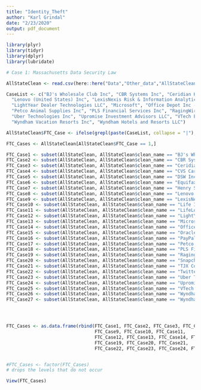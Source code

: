 ```yaml
---
title: "Identity_Theft"
author: "Karl Grindal"
date: "2/23/2020"
output: pdf_document
---
```




```r

library(plyr)
library(tidyr)
library(dplyr)
library(lubridate)

# Case 1: Massachusetts Data Security Law

AllStateClean <- read.csv(here::here("Data","Other_data","AllStateClean.txt"),sep=";")

CaseList <- c("BJ's Wholesale Club Inc", "CBR Systems Inc", "Ceridian HCM HLDG Inc", "CVS Caremark", "DSW Inc", "Equifax Inc", "Henry Schein Inc", 
  "Lenovo (United States) Inc", "LexisNexis Risk & Information Analytics Group / Seisint Inc.", "LexisNexis Risk Solutions", "Life Is Good", "LifeLock Inc",
  "LightYear Dealer Technologies LLC", "Microsoft", "Office Depot Inc - 2013", "Oracle Corp", "PayPal Inc", 
  "Petco Animal Supplies Inc", "PLS Financial Services Inc", "RagingWire Data Centers Inc", "Snapchat Inc", "TJX Companies Inc", "Twitter Inc", 
  "Uber Technologies Inc", "Upromise Investment Advisors LLC", "VTech Electronics North America LLC", "VTech Holdings Ltd", 
  "Wyndham Vacation Resorts Inc", "Wyndham Hotels and Resorts LLC")

AllStateClean$FTC_Case <- ifelse(grepl(paste(CaseList, collapse = "|"), AllStateClean$clean_name, ignore.case = T), 1, NA)

FTC_Cases <- AllStateClean[AllStateClean$FTC_Case == 1,]

FTC_Case1 <- subset(AllStateClean, AllStateClean$clean_name == "BJ's Wholesale Club Inc")
FTC_Case2 <- subset(AllStateClean, AllStateClean$clean_name == "CBR Systems Inc")
FTC_Case3 <- subset(AllStateClean, AllStateClean$clean_name == "Ceridian HCM HLDG Inc")
FTC_Case4 <- subset(AllStateClean, AllStateClean$clean_name == "CVS Caremark")
FTC_Case5 <- subset(AllStateClean, AllStateClean$clean_name == "DSW Inc")
FTC_Case6 <- subset(AllStateClean, AllStateClean$clean_name == "Equifax Inc")
FTC_Case7 <- subset(AllStateClean, AllStateClean$clean_name == "Henry Schein Inc")
FTC_Case8 <- subset(AllStateClean, AllStateClean$clean_name == "Lenovo (United States) Inc")
FTC_Case9 <- subset(AllStateClean, AllStateClean$clean_name == "LexisNexis Risk & Information Analytics Group / Seisint Inc.") # "LexisNexis Risk Solutions"
FTC_Case10 <- subset(AllStateClean, AllStateClean$clean_name == "Life Is Good")
FTC_Case11 <- subset(AllStateClean, AllStateClean$clean_name == "LifeLock Inc")
FTC_Case12 <- subset(AllStateClean, AllStateClean$clean_name == "LightYear Dealer Technologies LLC")
FTC_Case13 <- subset(AllStateClean, AllStateClean$clean_name == "Microsoft")
FTC_Case14 <- subset(AllStateClean, AllStateClean$clean_name == "Office Depot Inc")
FTC_Case15 <- subset(AllStateClean, AllStateClean$clean_name == "Oracle Corp")
FTC_Case16 <- subset(AllStateClean, AllStateClean$clean_name == "PayPal Inc")
FTC_Case17 <- subset(AllStateClean, AllStateClean$clean_name == "Petco Animal Supplies Inc")
FTC_Case18 <- subset(AllStateClean, AllStateClean$clean_name == "PLS Financial Services Inc")
FTC_Case19 <- subset(AllStateClean, AllStateClean$clean_name == "RagingWire Data Centers Inc")
FTC_Case20 <- subset(AllStateClean, AllStateClean$clean_name == "Snapchat Inc")
FTC_Case21 <- subset(AllStateClean, AllStateClean$clean_name == "TJX Companies Inc")
FTC_Case22 <- subset(AllStateClean, AllStateClean$clean_name == "Twitter Inc")
FTC_Case23 <- subset(AllStateClean, AllStateClean$clean_name == "Uber Technologies Inc")
FTC_Case24 <- subset(AllStateClean, AllStateClean$clean_name == "Upromise Investment Advisors LLC")
FTC_Case25 <- subset(AllStateClean, AllStateClean$clean_name == "VTech Electronics North America LLC") # "VTech Holdings Ltd",
FTC_Case26 <- subset(AllStateClean, AllStateClean$clean_name == "Wyndham Vacation Resorts Inc")
FTC_Case27 <- subset(AllStateClean, AllStateClean$clean_name == "Wyndham Hotels and Resorts LLC")




FTC_Cases <- as.data.frame(rbind(FTC_Case1, FTC_Case2, FTC_Case3, FTC_Case4, FTC_Case5, FTC_Case6, FTC_Case7, FTC_Case8, 
                                 FTC_Case9, FTC_Case10, FTC_Case11, 
                                 FTC_Case12, FTC_Case13, FTC_Case14, FTC_Case15, FTC_Case16, FTC_Case17, FTC_Case18, 
                                 FTC_Case19, FTC_Case20, FTC_Case21,
                                 FTC_Case22, FTC_Case23, FTC_Case24, FTC_Case25,  FTC_Case26, FTC_Case27))


#FTC_Cases <- factor(FTC_Cases)      
# drops the levels that do not occur

View(FTC_Cases)

```

